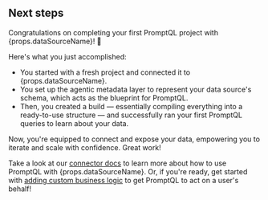 ## Next steps

Congratulations on completing your first PromptQL project with {props.dataSourceName}! 🎉

Here's what you just accomplished:

- You started with a fresh project and connected it to {props.dataSourceName}.
- You set up the agentic metadata layer to represent your data source's schema, which acts as the blueprint for
  PromptQL.
- Then, you created a build — essentially compiling everything into a ready-to-use structure — and successfully ran your
  first PromptQL queries to learn about your data.

Now, you're equipped to connect and expose your data, empowering you to iterate and scale with confidence. Great work!

Take a look at our [connector docs](/reference/connectors/index.mdx) to learn more about how to use PromptQL with
{props.dataSourceName}. Or, if you're ready, get started with
[adding custom business logic](/business-logic/overview.mdx) to get PromptQL to act on a user's behalf!
